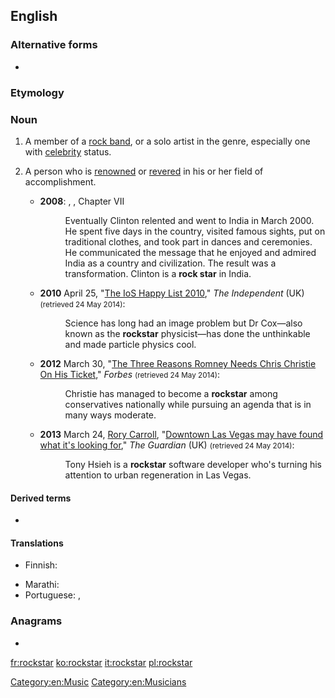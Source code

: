 {{also|rock star}}
==English==
{{wikipedia|dab=Rock Star}}

===Alternative forms===
* {{l|en|rock star}}

===Etymology===
{{compound|rock|star|lang=en}}

===Noun===
{{en-noun}}

# A member of a [[rock band]], or a solo artist in the genre, especially one with [[celebrity]] status.
# {{lb|en|figuratively|sometimes used [[attributive]]ly}} A person who is [[renowned]] or [[revere]]d in his or her field of accomplishment.
#* '''2008''': {{w|Fareed Zakaria}}, {{w|The Post-American World}}, Chapter VII
#*: Eventually Clinton relented and went to India in March 2000. He spent five days in the country, visited famous sights, put on traditional clothes, and took part in dances and ceremonies. He communicated the message that he enjoyed and admired India as a country and civilization. The result was a transformation. Clinton is a '''rock star''' in India.
#* '''2010''' April 25, "[http://www.independent.co.uk/news/people/news/the-iiosi-happy-list-2010--the-100-1953745.html?action=gallery&ino=3 The IoS Happy List 2010]," ''The Independent'' (UK) <small>(retrieved 24 May 2014)</small>:
#*: Science has long had an image problem but Dr Cox—also known as the '''rockstar''' physicist—has done the unthinkable and made particle physics cool.
#* '''2012''' March 30, "[http://www.forbes.com/sites/joshbarro/2012/04/30/the-three-reasons-romney-needs-chris-christie-on-his-ticket/ The Three Reasons Romney Needs Chris Christie On His Ticket]," ''Forbes'' <small>(retrieved 24 May 2014)</small>:
#*: Christie has managed to become a '''rockstar''' among conservatives nationally while pursuing an agenda that is in many ways moderate.
#* '''2013''' March 24, [[w:Rory Carroll|Rory Carroll]], "[http://www.theguardian.com/world/2013/mar/24/las-vegas-tony-hsieh-regeneration Downtown Las Vegas may have found what it's looking for]," ''The Guardian'' (UK) <small>(retrieved 24 May 2014)</small>:
#*: Tony Hsieh is a '''rockstar''' software developer who's turning his attention to urban regeneration in Las Vegas.

====Derived terms====
* {{l|en|rockstardom}}

====Translations====
{{trans-top|member of a rock band}}
* Finnish: {{t|fi|rocktähti}}
{{trans-mid}}
* Marathi: {{t|mr|रॉक्स्टार|tr=rǒksṭāra|sc=Deva}}
* Portuguese: {{t+|pt|roqueiro|m}}, {{t|pt|[[estrela]] [[do]] [[rock]]|f}}
{{trans-bottom}}

===Anagrams===
* {{l|en|tarrocks}}

[[Category:en:Music]]
[[Category:en:Musicians]]

[[fr:rockstar]]
[[ko:rockstar]]
[[it:rockstar]]
[[pl:rockstar]]